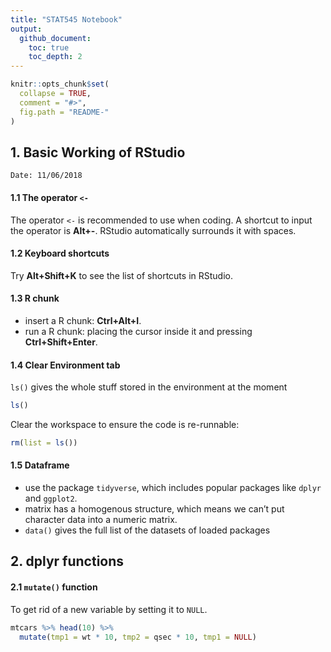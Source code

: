 ```yaml
---
title: "STAT545 Notebook"
output: 
  github_document:
    toc: true
    toc_depth: 2
---
```


```r
knitr::opts_chunk$set(
  collapse = TRUE,
  comment = "#>",
  fig.path = "README-"
)
```


## 1. Basic Working of RStudio
`Date: 11/06/2018`

#### 1.1 The operator `<-`
The operator `<-` is recommended to use when coding. A shortcut to input the operator is __Alt+-__. RStudio automatically surrounds it with spaces.

#### 1.2 Keyboard shortcuts
Try __Alt+Shift+K__ to see the list of shortcuts in RStudio.

#### 1.3 R chunk
  * insert a R chunk: __Ctrl+Alt+I__.
  * run a R chunk: placing the cursor inside it and pressing __Ctrl+Shift+Enter__.

#### 1.4 Clear Environment tab
`ls()` gives the whole stuff stored in the environment at the moment
```r
ls()
```

Clear the workspace to ensure the code is re-runnable:
```r
rm(list = ls())
```

#### 1.5 Dataframe
  * use the package `tidyverse`, which includes popular packages like `dplyr` and `ggplot2`.
  * matrix has a homogenous structure, which means we can't put character data into a numeric matrix.
  * `data()` gives the full list of the datasets of loaded packages

## 2. dplyr functions

#### 2.1 `mutate()` function
To get rid of a new variable by setting it to `NULL`.

```r
mtcars %>% head(10) %>%
  mutate(tmp1 = wt * 10, tmp2 = qsec * 10, tmp1 = NULL)

```



































